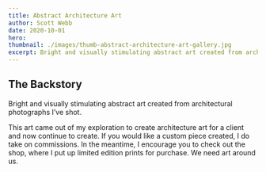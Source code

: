 ```yaml
---
title: Abstract Architecture Art
author: Scott Webb
date: 2020-10-01
hero: 
thumbnail: ./images/thumb-abstract-architecture-art-gallery.jpg
excerpt: Bright and visually stimulating abstract art created from architectural photographs I’ve shot. This art came out of my exploration to create architecture art for a client and now continue to create.
---
```


## The Backstory

Bright and visually stimulating abstract art created from architectural photographs I’ve shot. 

This art came out of my exploration to create architecture art for a client and now continue to create. If you would like a custom piece created, I do take on commissions. In the meantime, I encourage you to check out the shop, where I put up limited edition prints for purchase. We need art around us.